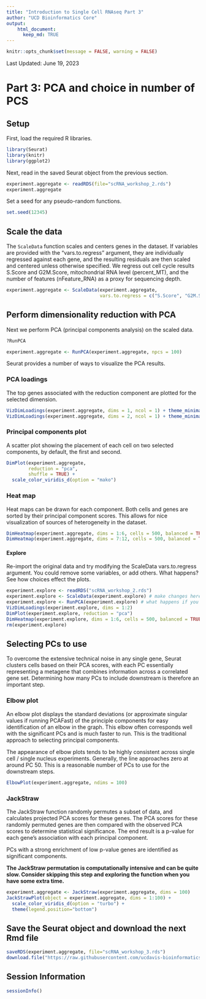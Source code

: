 ```yaml
---
title: "Introduction to Single Cell RNAseq Part 3"
author: "UCD Bioinformatics Core"
output:
    html_document:
      keep_md: TRUE
---
```


```r
knitr::opts_chunk$set(message = FALSE, warning = FALSE)
```

Last Updated: June 19, 2023

# Part 3: PCA and choice in number of PCS

## Setup

First, load the required R libraries.
```r
library(Seurat)
library(knitr)
library(ggplot2)
```

Next, read in the saved Seurat object from the previous section.
```r
experiment.aggregate <- readRDS(file="scRNA_workshop_2.rds")
experiment.aggregate
```

Set a seed for any pseudo-random functions.
```r
set.seed(12345)
```

## Scale the data

The `ScaleData` function scales and centers genes in the dataset. If variables are provided with the "vars.to.regress" argument, they are individually regressed against each gene, and the resulting residuals are then scaled and centered unless otherwise specified. We regress out cell cycle results S.Score and G2M.Score, mitochondrial RNA level (percent_MT), and the number of features (nFeature_RNA) as a proxy for sequencing depth.

```r
experiment.aggregate <- ScaleData(experiment.aggregate,
                                  vars.to.regress = c("S.Score", "G2M.Score", "percent_MT", "nFeature_RNA"))
```

## Perform dimensionality reduction with PCA

Next we perform PCA (principal components analysis) on the scaled data.  

```r
?RunPCA
```

```r
experiment.aggregate <- RunPCA(experiment.aggregate, npcs = 100)
```

Seurat provides a number of ways to visualize the PCA results.

### PCA loadings

The top genes associated with the reduction component are plotted for the selected dimension.

```r
VizDimLoadings(experiment.aggregate, dims = 1, ncol = 1) + theme_minimal(base_size = 8)
VizDimLoadings(experiment.aggregate, dims = 2, ncol = 1) + theme_minimal(base_size = 8)
```

### Principal components plot

A scatter plot showing the placement of each cell on two selected components, by default, the first and second.

```r
DimPlot(experiment.aggregate,
        reduction = "pca",
        shuffle = TRUE) +
  scale_color_viridis_d(option = "mako")
```

### Heat map

Heat maps can be drawn for each component. Both cells and genes are sorted by their principal component scores. This allows for nice visualization of sources of heterogeneity in the dataset.

```r
DimHeatmap(experiment.aggregate, dims = 1:6, cells = 500, balanced = TRUE)
DimHeatmap(experiment.aggregate, dims = 7:12, cells = 500, balanced = TRUE)
```

#### Explore

Re-import the original data and try modifying the ScaleData vars.to.regress argument. You could remove some variables, or add others. What happens? See how choices effect the plots.

```r
experiment.explore <- readRDS("scRNA_workshop_2.rds")
experiment.explore <- ScaleData(experiment.explore) # make changes here to explore the data
experiment.explore <- RunPCA(experiment.explore) # what happens if you adjust npcs?
VizDimLoadings(experiment.explore, dims = 1:2)
DimPlot(experiment.explore, reduction = "pca")
DimHeatmap(experiment.explore, dims = 1:6, cells = 500, balanced = TRUE) # adjust parameters
rm(experiment.explore)
```

## Selecting PCs to use

To overcome the extensive technical noise in any single gene, Seurat clusters cells based on their PCA scores, with each PC essentially representing a metagene that combines information across a correlated gene set. Determining how many PCs to include downstream is therefore an important step.

### Elbow plot

An elbow plot displays the standard deviations (or approximate singular values if running PCAFast) of the principle components for easy identification of an elbow in the graph. This elbow often corresponds well with the significant PCs and is much faster to run.  This is the traditional approach to selecting principal components.

The appearance of elbow plots tends to be highly consistent across single cell / single nucleus experiments. Generally, the line approaches zero at around PC 50. This is a reasonable number of PCs to use for the downstream steps.

```r
ElbowPlot(experiment.aggregate, ndims = 100)
```

### JackStraw

The JackStraw function randomly permutes a subset of data, and calculates projected PCA scores for these genes. The PCA scores for these randomly permuted genes are then compared with the observed PCA scores to determine statistical significance. The end result is a p-value for each gene's association with each principal component.

PCs with a strong enrichment of low p-value genes are identified as significant components.

**The JackStraw permutation is computationally intensive and can be quite slow. Consider skipping this step and exploring the function when you have some extra time.**

```r
experiment.aggregate <- JackStraw(experiment.aggregate, dims = 100)
JackStrawPlot(object = experiment.aggregate, dims = 1:100) +
  scale_color_viridis_d(option = "turbo") +
  theme(legend.position="bottom")
```

## Save the Seurat object and download the next Rmd file
```r
saveRDS(experiment.aggregate, file="scRNA_workshop_3.rds")
download.file("https://raw.githubusercontent.com/ucdavis-bioinformatics-training/2023-June-Single-Cell-RNA-Seq-Analysis/main/data_analysis/scRNA_Workshop-PART4.Rmd", "scRNA_Workshop-PART4.Rmd")
```

## Session Information
```r
sessionInfo()
```

